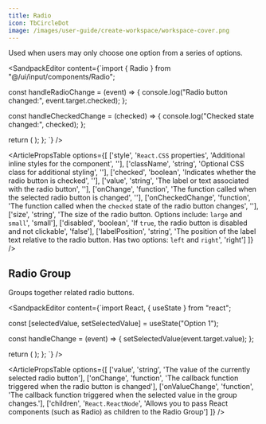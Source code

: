 ```yaml
---
title: Radio
icon: TbCircleDot
image: /images/user-guide/create-workspace/workspace-cover.png
---
```


Used when users may only choose one option from a series of options. 

<ArticleTabs label1="Usage" label2="Props">
<ArticleTab>

<SandpackEditor content={`import { Radio } from "@/ui/input/components/Radio";


  const handleRadioChange = (event) => {
    console.log("Radio button changed:", event.target.checked);
  };

  const handleCheckedChange = (checked) => {
    console.log("Checked state changed:", checked);
  };


  return (
    <Radio
      checked={true}
      value="Option 1"
      onChange={handleRadioChange}
      onCheckedChange={handleCheckedChange}
      size="large"
      disabled={false}
      labelPosition="right"
    />
  );
};
`} />


</ArticleTab>
<ArticleTab>

<ArticlePropsTable options={[
  ['style', '`React.CSS` properties', 'Additional inline styles for the component', ''],
  ['className', 'string', 'Optional CSS class for additional styling', ''],
  ['checked', 'boolean', 'Indicates whether the radio button is checked', ''],
  ['value', 'string', 'The label or text associated with the radio button', ''],
  ['onChange', 'function', 'The function called when the selected radio button is changed', ''],
  ['onCheckedChange', 'function', 'The function called when the `checked` state of the radio button changes', ''],
  ['size', 'string', 'The size of the radio button. Options include: `large` and `small`', 'small'],
  ['disabled', 'boolean', 'If `true`, the radio button is disabled and not clickable', 'false'],
  ['labelPosition', 'string', 'The position of the label text relative to the radio button. Has two options: `left` and `right`', 'right']
]} />


</ArticleTab>
</ArticleTabs>


## Radio Group

Groups together related radio buttons. 

<ArticleTabs label1="Usage" label2="Props">
<ArticleTab>

<SandpackEditor content={`import React, { useState } from "react";


  const [selectedValue, setSelectedValue] = useState("Option 1");

  const handleChange = (event) => {
    setSelectedValue(event.target.value);
  };
  
  return (
    <RadioGroup value={selectedValue} onChange={handleChange}>
      <Radio value="Option 1" />
      <Radio value="Option 2" />
      <Radio value="Option 3" />
    </RadioGroup>
  );
};
`} />

</ArticleTab>
<ArticleTab>

<ArticlePropsTable options={[
  ['value', 'string', 'The value of the currently selected radio button'],
  ['onChange', 'function', 'The callback function triggered when the radio button is changed'],
  ['onValueChange', 'function', 'The callback function triggered when the selected value in the group changes.'],
  ['children', '`React.ReactNode`', 'Allows you to pass React components (such as Radio) as children to the Radio Group']
]} />


</ArticleTab>

</ArticleTabs>

<ArticleEditContent></ArticleEditContent>